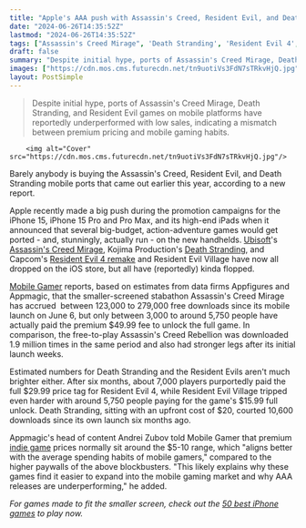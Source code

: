 ```yaml
---
title: "Apple's AAA push with Assassin's Creed, Resident Evil, and Death Stranding ports to iPhone are reportedly flopping with Mirage only selling about 3,000 copies"
date: "2024-06-26T14:35:52Z"
lastmod: "2024-06-26T14:35:52Z"
tags: ["Assassin's Creed Mirage", 'Death Stranding', 'Resident Evil 4', 'Resident Evil Village', 'Indie Game']
draft: false
summary: "Despite initial hype, ports of Assassin's Creed Mirage, Death Stranding, and Resident Evil games on mobile platforms have reportedly underperformed with low sales, indicating a mismatch between premium pricing and mobile gaming habits."
images: ["https://cdn.mos.cms.futurecdn.net/tn9uotiVs3FdN7sTRkvHjQ.jpg"]
layout: PostSimple
---
```

> Despite initial hype, ports of Assassin's Creed Mirage, Death Stranding, and Resident Evil games on mobile platforms have reportedly underperformed with low sales, indicating a mismatch between premium pricing and mobile gaming habits.


        <img alt="Cover" src="https://cdn.mos.cms.futurecdn.net/tn9uotiVs3FdN7sTRkvHjQ.jpg"/>
        
Barely anybody is buying the Assassin's Creed, Resident Evil, and Death Stranding mobile ports that came out earlier this year, according to a new report.

Apple recently made a big push during the promotion campaigns for the iPhone 15, iPhone 15 Pro and Pro Max, and its high-end iPads when it announced that several big-budget, action-adventure games would get ported - and, stunningly, actually run - on the new handhelds. [Ubisoft](https://www.gamesradar.com/tag/ubisoft/)'s [Assassin's Creed Mirage](https://www.gamesradar.com/assassins-creed-mirage-guide/), Kojima Production's [Death Stranding](https://www.gamesradar.com/death-stranding-guide/), and Capcom's [Resident Evil 4 remake](https://www.gamesradar.com/resident-evil-4-remake-guide/) and Resident Evil Village have now all dropped on the iOS store, but all have (reportedly) kinda flopped.

[Mobile Gamer](https://mobilegamer.biz/those-assassins-creed-resident-evil-and-death-stranding-ports-have-bombed/) reports, based on estimates from data firms Appfigures and Appmagic, that the smaller-screened stabathon Assassin's Creed Mirage has accrued  between 123,000 to 279,000 free downloads since its mobile launch on June 6, but only between 3,000 to around 5,750 people have actually paid the premium $49.99 fee to unlock the full game. In comparison, the free-to-play Assassin's Creed Rebellion was downloaded 1.9 million times in the same period and also had stronger legs after its initial launch weeks.

Estimated numbers for Death Stranding and the Resident Evils aren't much brighter either. After six months, about 7,000 players purportedly paid the full $29.99 price tag for Resident Evil 4, while Resident Evil Village tripped even harder with around 5,750 people paying for the game's $15.99 full unlock. Death Stranding, sitting with an upfront cost of $20, courted 10,600 downloads since its own launch six months ago.

Appmagic's head of content Andrei Zubov told Mobile Gamer that premium [indie game](https://www.gamesradar.com/tag/indie-game/) prices normally sit around the $5-10 range, which "aligns better with the average spending habits of mobile gamers," compared to the higher paywalls of the above blockbusters. "This likely explains why these games find it easier to expand into the mobile gaming market and why AAA releases are underperforming," he added.

*For games made to fit the smaller screen, check out the *[<em>50 best iPhone games</em>](https://www.gamesradar.com/best-iphone-games-right-now/)* to play now.*
        